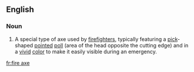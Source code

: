 ==English==

===Noun===
{{wikipedia}}
{{en-noun|head=[[fire]] [[axe]]}}
# A special type of axe used by [[firefighter]]s, typically featuring a [[pick]]-shaped [[pointed]] [[poll]] (area of the head opposite the cutting edge) and in a [[vivid]] [[color]] to make it easily visible during an emergency.

[[fr:fire axe]]